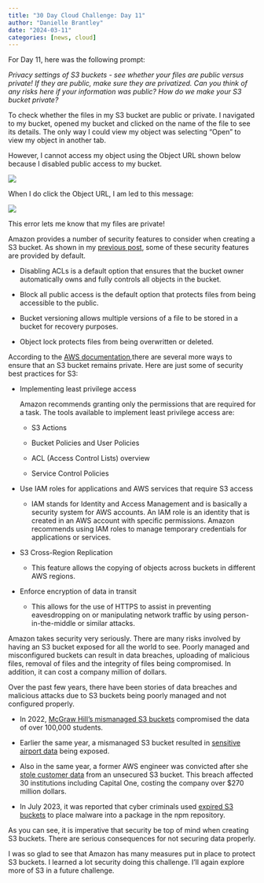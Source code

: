 ```yaml
---
title: "30 Day Cloud Challenge: Day 11"
author: "Danielle Brantley"
date: "2024-03-11"
categories: [news, cloud]
---
```


For Day 11, here was the following prompt:

*Privacy settings of S3 buckets - see whether your files are public versus private! If they are public, make sure they are privatized. Can you think of any risks here if your information was public? How do we make your S3 bucket private?*

To check whether the files in my S3 bucket are public or private. I navigated to my bucket, opened my bucket and clicked on the name of the file to see its details. The only way I could view my object was selecting "Open" to view my object in another tab.

However, I cannot access my object using the Object URL shown below because I disabled public access to my bucket.

![](images/inside_my_object.png)

When I do click the Object URL, I am led to this message:


![](images/error.png)

This error lets me know that my files are private!

Amazon provides a number of security features to consider when creating a S3 bucket. As shown in my [previous post](https://mycloudyfuture.com/posts/p6-create_s3_bucket/p6){target="_blank"}, some of these security features are provided by default.

-   Disabling ACLs is a default option that ensures that the bucket owner automatically owns and fully controls all objects in the bucket.

-   Block all public access is the default option that protects files from being accessible to the public.

-   Bucket versioning allows multiple versions of a file to be stored in a bucket for recovery purposes.

-   Object lock protects files from being overwritten or deleted.

According to the [AWS documentation](https://docs.aws.amazon.com/AmazonS3/latest/userguide/security-best-practices.html){target="_blank"},there are several more ways to ensure that an S3 bucket remains private. Here are just some of security best practices for S3:

-   Implementing least privilege access

    Amazon recommends granting only the permissions that are required for a task. The tools available to implement least privilege access are:

    -   S3 Actions

    -   Bucket Policies and User Policies

    -   ACL (Access Control Lists) overview

    -   Service Control Policies

-   Use IAM roles for applications and AWS services that require S3 access

    - IAM stands for Identity and Access Management and is basically a security system for AWS accounts. An IAM role is an identity that is created in an AWS account with specific permissions. Amazon recommends using IAM roles to manage temporary credentials for applications or services.

-   S3 Cross-Region Replication

    - This feature allows the copying of objects across buckets in different AWS regions.

-   Enforce encryption of data in transit

    - This allows for the use of HTTPS to assist in preventing eavesdropping on or manipulating network traffic by using person-in-the-middle or similar attacks.
    

Amazon takes security very seriously. There are many risks involved by having an S3 bucket exposed for all the world to see. Poorly managed and misconfigured buckets can result in data breaches, uploading of malicious files, removal of files and the integrity of files being compromised. In addition, it can cost a company million of dollars. 

Over the past few years, there have been stories of data breaches and malicious attacks due to S3 buckets being poorly managed and not configured properly. 

- In 2022, [McGraw Hill's mismanaged S3 buckets](https://www.theregister.com/2022/12/20/mcgraw_hills_s3_buckets_exposed/){target="_blank"} compromised the data of over 100,000 students.

- Earlier the same year, a mismanaged S3 bucket resulted in [sensitive airport data](https://www.darkreading.com/application-security/cloud-misconfig-exposes-3tb-sensitive-airport-data-amazon-s3-bucket){target="_blank"} being exposed.

- Also in the same year, a former AWS engineer was convicted after she [stole customer data](https://techmonitor.ai/technology/cybersecurity/capital-one-hack-aws-paige-thompson){target="_blank"} from an unsecured S3 bucket. This breach affected 30 institutions including Capital One, costing the company over $270 million dollars.    

- In July 2023, it was reported that cyber criminals used [expired S3 buckets](https://www.theregister.com/2023/06/19/npm_s3_buckets_malware/){target="_blank"} to place malware into a package in the npm repository.

As you can see, it is imperative that security be top of mind when creating S3 buckets. There are serious consequences for not securing data properly. 

I was so glad to see that Amazon has many measures put in place to protect S3 buckets. I learned a lot security doing this challenge. I'll again explore more of S3 in a future challenge. 


